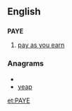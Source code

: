 ==English==

==={{initialism}}===
{{wikipedia}}
'''PAYE'''

#{{British}} [[pay as you earn]]

===Anagrams===
* {{alphagram|aepy}}
* [[yeap#English|yeap]]

[[et:PAYE]]